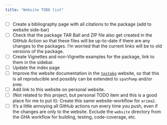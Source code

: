 ```yaml
---
title: "Website TODO list"
---
```


- [ ] Create a bibliography page with all citations to the package (add to website side-bar)
- [ ] Check that the package TAR Ball and ZIP file also get created in the GitHub Action so that these files will be up-to-date if there are any changes to the packages. I'm worried that the current links will be to old versions of the package. 
- [ ] Create Vignettes and non-Vignette examples for the package, link to them in the sidebar. 
- [ ] Update the index page
- [ ] Improve the website documentation in the [`testpkg`](https://jeswheel.github.io/testpkg) website, so that this is all reproducible and possibly can be extended to `spatPomp` and/or `pomp`. 
- [ ] Add link to this website on personal website. 
- [ ] (Not related to this project, but personal TODO item and this is a good place for me to put it): Create this same website-workflow for `arima2`. 
- [ ] It's a little annoying all GitHub actions run every time you push, even if the changes are only to the website. Exclude the `website` directory from the GHA workflow for building, testing, code-coverage, etc. 
